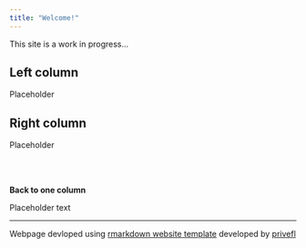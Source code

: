 ```yaml
---
title: "Welcome!"
---
```


This site is a work in progress...

<div class = "row">
<div class = "col-md-6">
## Left column

Placeholder

</div>

<div class = "col-md-6">
## Right column

Placeholder

</div>

<br>
<br>

**Back to one column**

Placeholder text

****

Webpage devloped using [rmarkdown website template](https://github.com/privefl/rmarkdown-website-template){target="_blank"} developed by [privefl](https://github.com/privefl){target="_blank"}